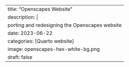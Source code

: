 ---
title: "Openscapes Website"
description: |
  porting and redesigning the Openscapes website
date: 2023-06-22
categories: [Quarto website]
image: openscapes-hex-white-bg.png
draft: false
---